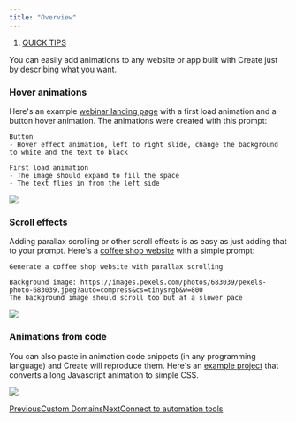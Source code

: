 ```yaml
---
title: "Overview"
---
```


1. [QUICK TIPS](/create/quick-tips)

You can easily add animations to any website or app built with Create just by describing what you want.

### Hover animations

Here's an example [webinar landing page](https://www.create.xyz/share/d523e4aa-72dd-4140-83cb-8d5cef203244) with a first load animation and a button hover animation. The animations were created with this prompt:

```
Button
- Hover effect animation, left to right slide, change the background to white and the text to black

First load animation
- The image should expand to fill the space
- The text flies in from the left side
```

![](/images/create/quick-tips/~gitbook/image)

### Scroll effects

Adding parallax scrolling or other scroll effects is as easy as just adding that to your prompt. Here's a [coffee shop website](https://www.create.xyz/share/224c4f9b-57a3-42d9-94da-124b3a27dda0) with a simple prompt:

```
Generate a coffee shop website with parallax scrolling

Background image: https://images.pexels.com/photos/683039/pexels-photo-683039.jpeg?auto=compress&cs=tinysrgb&w=800
The background image should scroll too but at a slower pace
```

![](/images/create/quick-tips/~gitbook/image)

### Animations from code

You can also paste in animation code snippets (in any programming language) and Create will reproduce them. Here's an [example project](https://www.create.xyz/share/b172593e-2aa9-4780-ba5e-95a0d9e3e72c) that converts a long Javascript animation to simple CSS.

![](/images/create/quick-tips/~gitbook/image)

[PreviousCustom Domains](/create/publish-and-share/custom-domains)[NextConnect to automation tools](/create/quick-tips/connect-to-automation-tools)
